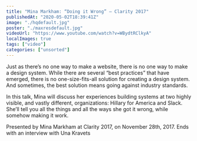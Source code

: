 ```yaml
---
title: "Mina Markham: “Doing it Wrong” — Clarity 2017"
publishedAt: "2020-05-02T18:39:41Z"
image: "./hqdefault.jpg"
poster: "./maxresdefault.jpg"
videoUrl: "https://www.youtube.com/watch?v=WBydtRClkyA"
localImages: true
tags: ["video"]
categories: ["unsorted"]
---
```


Just as there’s no one way to make a website, there is no one way to make a design system. While there are several “best practices” that have emerged, there is no one-size-fits-all solution for creating a design system. And sometimes, the best solution means going against industry standards.

In this talk, Mina will discuss her experiences building systems at two highly visible, and vastly different, organizations: Hillary for America and Slack. She’ll tell you all the things and all the ways she got it wrong, while somehow making it work.

Presented by Mina Markham at Clarity 2017, on November 28th, 2017. Ends with an interview with Una Kravets
